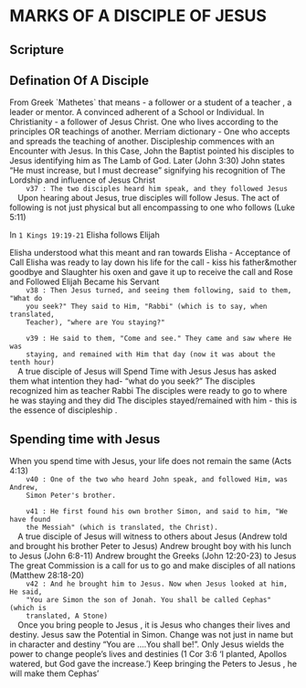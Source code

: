 

# MARKS OF A DISCIPLE OF JESUS

## Scripture

<Passage passageId="JHN.1.35-JHN.1.42" reading="John 1 : 35" />

## Defination Of A Disciple

<IconText icon={Check}>
  From Greek `Mathetes` that means - a follower or a student of a teacher , a
  leader or mentor.
</IconText>
<IconText icon={Check}>
  A convinced adherent of a School or Individual.
</IconText>
<IconText icon={Check}>
In Christianity - a follower of Jesus Christ.
</IconText>
<IconText icon={Check}>
  One who lives according to the principles OR teachings of another.
</IconText>
<IconText icon={Check}>
  Merriam dictionary - One who accepts and spreads the teaching of another.
</IconText>

<Passage passageId="JHN.1.35-JHN.1.36" reading="John 1 : 35 - 36" />

<IconText icon={CircleArrowRight} color="text-green-500">
  Discipleship commences with an Encounter with Jesus.
</IconText>
<IconText icon={CircleArrowRight} color="text-green-500">
  In this Case, John the Baptist pointed his disciples to Jesus identifying him
  as The Lamb of God.
</IconText>
<IconText icon={CircleArrowRight} color="text-green-500">
  Later (John 3:30) John states “He must increase, but I must decrease”
  signifying his recognition of The Lordship and influence of Jesus Christ
</IconText>

<IconText icon={BookPlus}>
  <code className="text-blue-700 italic">
    v37 : The two disciples heard him speak, and they followed Jesus
  </code>
</IconText>

<IconText icon={CircleArrowRight} color="text-green-500">
  Upon hearing about Jesus, true disciples will follow Jesus. The act of
  following is not just physical but all encompassing to one who follows (Luke
  5:11)
</IconText>

In `1 Kings 19:19-21` Elisha follows Elijah

<Passage passageId="1KI.19.19-1KI.19.21" reading="1st Kings : 19 - 21" />

<IconText icon={CircleArrowRight} color="text-green-500">
  Elisha understood what this meant and ran towards Elisha - Acceptance of Call
</IconText>

<IconText icon={CircleArrowRight} color="text-green-500">
  Elisha was ready to lay down his life for the call - kiss his father&mother
  goodbye and Slaughter his oxen and gave it up to receive the call and Rose and
  Followed Elijah Became his Servant
</IconText>

<IconText icon={BookPlus}>
  <code className="text-blue-700 italic">
    v38 : Then Jesus turned, and seeing them following, said to them, "What do
    you seek?" They said to Him, "Rabbi" (which is to say, when translated,
    Teacher), "where are You staying?"
  </code>
</IconText>

<IconText icon={BookPlus}>
  <code className="text-blue-700 italic">
    v39 : He said to them, "Come and see." They came and saw where He was
    staying, and remained with Him that day (now it was about the tenth hour)
  </code>
</IconText>

<IconText icon={CircleArrowRight} color="text-green-500">
  A true disciple of Jesus will Spend Time with Jesus
</IconText>
<IconText icon={CircleArrowRight} color="text-green-500">
  Jesus has asked them what intention they had- “what do you seek?”
</IconText>
<IconText icon={CircleArrowRight} color="text-green-500">
  The disciples recognized him as teacher Rabbi
</IconText>
<IconText icon={CircleArrowRight} color="text-green-500">
  The disciples were ready to go to where he was staying and they did
</IconText>
<IconText icon={CircleArrowRight} color="text-green-500">
  The disciples stayed/remained with him - this is the essence of discipleship .
</IconText>

## Spending time with Jesus

<IconText icon={CircleArrowRight} color="text-green-500">
  When you spend time with Jesus, your life does not remain the same (Acts 4:13)
</IconText>

<IconText icon={BookPlus}>
  <code className="text-blue-700 italic">
    v40 : One of the two who heard John speak, and followed Him, was Andrew,
    Simon Peter's brother.
  </code>
</IconText>

<IconText icon={BookPlus}>
  <code className="text-blue-700 italic">
    v41 : He first found his own brother Simon, and said to him, "We have found
    the Messiah" (which is translated, the Christ).
  </code>
</IconText>

<IconText icon={CircleArrowRight} color="text-green-500">
  A true disciple of Jesus will witness to others about Jesus (Andrew told and
  brought his brother Peter to Jesus)
</IconText>
<IconText icon={CircleArrowRight} color="text-green-500">
  Andrew brought boy with his lunch to Jesus (John 6:8-11)
</IconText>
<IconText icon={CircleArrowRight} color="text-green-500">
  Andrew brought the Greeks (John 12:20-23) to Jesus
</IconText>
<IconText icon={CircleArrowRight} color="text-green-500">
  The great Commission is a call for us to go and make disciples of all nations
  (Matthew 28:18-20)
</IconText>

<IconText icon={BookPlus}>
  <code className="text-blue-700 italic">
    v42 : And he brought him to Jesus. Now when Jesus looked at him, He said,
    "You are Simon the son of Jonah. You shall be called Cephas" (which is
    translated, A Stone)
  </code>
</IconText>

<IconText icon={CircleArrowRight} color="text-green-500">
  Once you bring people to Jesus , it is Jesus who changes their lives and
  destiny.
</IconText>
<IconText icon={CircleArrowRight} color="text-green-500">
  Jesus saw the Potential in Simon.
</IconText>
<IconText icon={CircleArrowRight} color="text-green-500">
  Change was not just in name but in character and destiny “You are ….You shall
  be!”.
</IconText>
<IconText icon={CircleArrowRight} color="text-green-500">
  Only Jesus wields the power to change people’s lives and destinies (1 Cor 3:6
  ‘I planted, Apollos watered, but God gave the increase.’)
</IconText>
<IconText icon={CircleArrowRight} color="text-green-500">
  Keep bringing the Peters to Jesus , he will make them Cephas’
</IconText>
